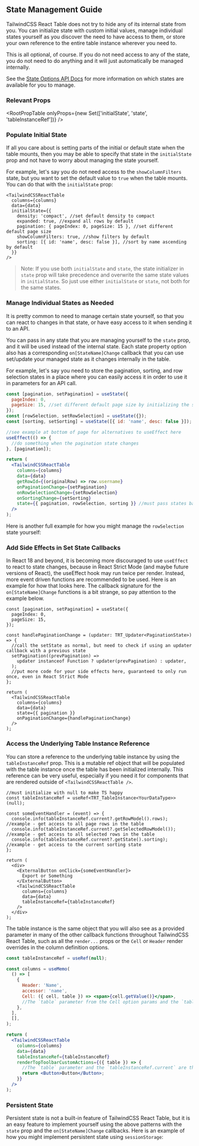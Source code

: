 
<Head>
  <title>State Management Guide - TailwindCSS React Table Docs</title>
  <meta
    name="description"
    content="How to access and manage internal state in TailwindCSS React Table"
  />
</Head>

## State Management Guide

TailwindCSS React Table does not try to hide any of its internal state from you. You can initialize state with custom initial values, manage individual states yourself as you discover the need to have access to them, or store your own reference to the entire table instance wherever you need to.

This is all optional, of course. If you do not need access to any of the state, you do not need to do anything and it will just automatically be managed internally.

See the [State Options API Docs](/docs/api/state-options) for more information on which states are available for you to manage.

### Relevant Props

<RootPropTable
  onlyProps={new Set(['initialState', 'state', 'tableInstanceRef'])}
/>

### Populate Initial State

If all you care about is setting parts of the initial or default state when the table mounts, then you may be able to specify that state in the `initialState` prop and not have to worry about managing the state yourself.

For example, let's say you do not need access to the `showColumnFilters` state, but you want to set the default value to `true` when the table mounts. You can do that with the `initialState` prop:

```tsx
<TailwindCSSReactTable
  columns={columns}
  data={data}
  initialState={{
    density: 'compact', //set default density to compact
    expanded: true, //expand all rows by default
    pagination: { pageIndex: 0, pageSize: 15 }, //set different default page size
    showColumnFilters: true, //show filters by default
    sorting: [{ id: 'name', desc: false }], //sort by name ascending by default
  }}
/>
```

> Note: If you use both `initialState` and `state`, the state initializer in `state` prop will take precedence and overwrite the same state values in `initialState`. So just use either `initialState` or `state`, not both for the same states.

### Manage Individual States as Needed

It is pretty common to need to manage certain state yourself, so that you can react to changes in that state, or have easy access to it when sending it to an API.

You can pass in any state that you are managing yourself to the `state` prop, and it will be used instead of the internal state. Each state property option also has a corresponding `on[StateName]Change` callback that you can use set/update your managed state as it changes internally in the table.

For example, let's say you need to store the pagination, sorting, and row selection states in a place where you can easily access it in order to use it in parameters for an API call.

```jsx
const [pagination, setPagination] = useState({
  pageIndex: 0,
  pageSize: 15, //set different default page size by initializing the state here
});
const [rowSelection, setRowSelection] = useState({});
const [sorting, setSorting] = useState([{ id: 'name', desc: false }]);

//see example at bottom of page for alternatives to useEffect here
useEffect(() => {
  //do something when the pagination state changes
}, [pagination]);

return (
  <TailwindCSSReactTable
    columns={columns}
    data={data}
    getRowId={(originalRow) => row.username}
    onPaginationChange={setPagination}
    onRowSelectionChange={setRowSelection}
    onSortingChange={setSorting}
    state={{ pagination, rowSelection, sorting }} //must pass states back down if using their on[StateName]Change callbacks
  />
);
```

Here is another full example for how you might manage the `rowSelection` state yourself:

<RowSelectionExample />

### Add Side Effects in Set State Callbacks

In React 18 and beyond, it is becoming more discouraged to use `useEffect` to react to state changes, because in React Strict Mode (and maybe future versions of React), the useEffect hook may run twice per render. Instead, more event driven functions are recommended to be used. Here is an example for how that looks here. The callback signature for the `on[StateName]Change` functions is a bit strange, so pay attention to the example below.

```tsx
const [pagination, setPagination] = useState({
  pageIndex: 0,
  pageSize: 15,
});

const handlePaginationChange = (updater: TRT_Updater<PaginationState>) => {
  //call the setState as normal, but need to check if using an updater callback with a previous state
  setPagination((prevPagination) =>
    updater instanceof Function ? updater(prevPagination) : updater,
  );
  //put more code for your side effects here, guaranteed to only run once, even in React Strict Mode
};

return (
  <TailwindCSSReactTable
    columns={columns}
    data={data}
    state={{ pagination }}
    onPaginationChange={handlePaginationChange}
  />
);
```

### Access the Underlying Table Instance Reference

You can store a reference to the underlying table instance by using the `tableInstanceRef` prop. This is a mutable ref object that will be populated with the table instance once the table has been initialized internally. This reference can be very useful, especially if you need it for components that are rendered outside of `<TailwindCSSReactTable />`.

```tsx
//must initialize with null to make TS happy
const tableInstanceRef = useRef<TRT_TableInstance<YourDataType>>(null);

const someEventHandler = (event) => {
  console.info(tableInstanceRef.current?.getRowModel().rows); //example - get access to all page rows in the table
  console.info(tableInstanceRef.current?.getSelectedRowModel()); //example - get access to all selected rows in the table
  console.info(tableInstanceRef.current?.getState().sorting); //example - get access to the current sorting state
};

return (
  <div>
    <ExternalButton onClick={someEventHandler}>
      Export or Something
    </ExternalButton>
    <TailwindCSSReactTable
      columns={columns}
      data={data}
      tableInstanceRef={tableInstanceRef}
    />
  </div>
);
```

The table instance is the same object that you will also see as a provided parameter in many of the other callback functions throughout TailwindCSS React Table, such as all the `render...` props or the `Cell` or `Header` render overrides in the column definition options.

```jsx
const tableInstanceRef = useRef(null);

const columns = useMemo(
  () => [
    {
      Header: 'Name',
      accessor: 'name',
      Cell: ({ cell, table }) => <span>{cell.getValue()}</span>,
      //The `table` parameter from the Cell option params and the `tableInstanceRef.current` are the same object
    },
  ],
  [],
);

return (
  <TailwindCSSReactTable
    columns={columns}
    data={data}
    tableInstanceRef={tableInstanceRef}
    renderTopToolbarCustomActions={({ table }) => {
      //The `table` parameter and the `tableInstanceRef.current` are the same object
      return <Button>Button</Button>;
    }}
  />
);
```

### Persistent State

Persistent state is not a built-in feature of TailwindCSS React Table, but it is an easy feature to implement yourself using the above patterns with the `state` prop and the `on[StateName]Change` callbacks. Here is an example of how you might implement persistent state using `sessionStorage`:

<PersistentStateExample />
